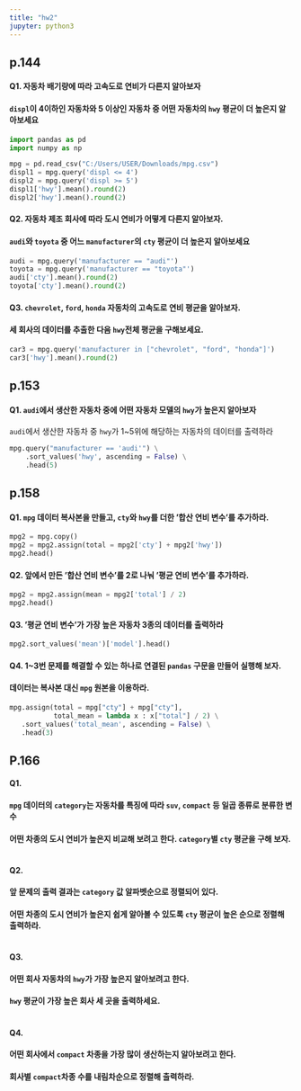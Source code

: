 ```yaml
---
title: "hw2"
jupyter: python3
---
```


## p.144
#### Q1. 자동차 배기량에 따라 고속도로 연비가 다른지 알아보자
#### `displ`이 4이하인 자동차와 5 이상인 자동차 중 어떤 자동차의 `hwy` 평균이 더 높은지 알아보세요
```python
import pandas as pd
import numpy as np
```

```python
mpg = pd.read_csv("C:/Users/USER/Downloads/mpg.csv")
displ1 = mpg.query('displ <= 4')
displ2 = mpg.query('displ >= 5')
displ1['hwy'].mean().round(2)
displ2['hwy'].mean().round(2)
```

#### Q2. 자동차 제조 회사에 따라 도시 연비가 어떻게 다른지 알아보자.
#### `audi`와 `toyota` 중 어느 `manufacturer`의 `cty` 평균이 더 높은지 알아보세요
```python
audi = mpg.query('manufacturer == "audi"')
toyota = mpg.query('manufacturer == "toyota"')
audi['cty'].mean().round(2)
toyota['cty'].mean().round(2)
```

#### Q3. `chevrolet`, `ford`, `honda` 자동차의 고속도로 연비 평균을 알아보자.
#### 세 회사의 데이터를 추출한 다음 `hwy`전체 평균을 구해보세요.
```python
car3 = mpg.query('manufacturer in ["chevrolet", "ford", "honda"]')
car3['hwy'].mean().round(2)
```



## p.153
#### Q1. `audi`에서 생산한 자동차 중에 어떤 자동차 모델의 `hwy`가 높은지 알아보자
`audi`에서 생산한 자동차 중 `hwy`가 1~5위에 해당하는 자동차의 데이터를 출력하라
```python
mpg.query("manufacturer == 'audi'") \
    .sort_values('hwy', ascending = False) \
    .head(5)
```

## p.158
#### Q1. `mpg` 데이터 복사본을 만들고, `cty`와 `hwy`를 더한 '합산 연비 변수'를 추가하라.
```python
mpg2 = mpg.copy()
mpg2 = mpg2.assign(total = mpg2['cty'] + mpg2['hwy'])
mpg2.head()
```


#### Q2. 앞에서 만든 '합산 연비 변수'를 2로 나눠 '평균 연비 변수'를 추가하라.
```python
mpg2 = mpg2.assign(mean = mpg2['total'] / 2)
mpg2.head()
```

#### Q3. '평균 연비 변수'가 가장 높은 자동차 3종의 데이터를 출력하라
```python
mpg2.sort_values('mean')['model'].head()
```

#### Q4. 1~3번 문제를 해결할 수 있는 하나로 연결된 `pandas` 구문을 만들어 실행해 보자.
#### 데이터는 복사본 대신 `mpg` 원본을 이용하라. 
```python
mpg.assign(total = mpg["cty"] + mpg["cty"],
           total_mean = lambda x : x["total"] / 2) \
   .sort_values('total_mean', ascending = False) \
   .head(3)

```

## P.166 
#### Q1. 
#### `mpg` 데이터의 `category`는 자동차를 특징에 따라 `suv`, `compact` 등 일곱 종류로 분류한 변수
#### 어떤 차종의 도시 연비가 높은지 비교해 보려고 한다. `category`별 `cty` 평균을 구해 보자. 
```python

```

#### Q2.
#### 앞 문제의 출력 결과는 `category` 값 알파벳순으로 정렬되어 있다. 
#### 어떤 차종의 도시 연비가 높은지 쉽게 알아볼 수 있도록 `cty` 평균이 높은 순으로 정렬해 출력하라. 
```python

```

#### Q3. 
#### 어떤 회사 자동차의 `hwy`가 가장 높은지 알아보려고 한다. 
#### `hwy` 평균이 가장 높은 회사 세 곳을 출력하세요. 
```python

```


#### Q4.
#### 어떤 회사에서 `compact` 차종을 가장 많이 생산하는지 알아보려고 한다. 
#### 회사별 `compact`차종 수를 내림차순으로 정렬해 출력하라. 
```python

```




